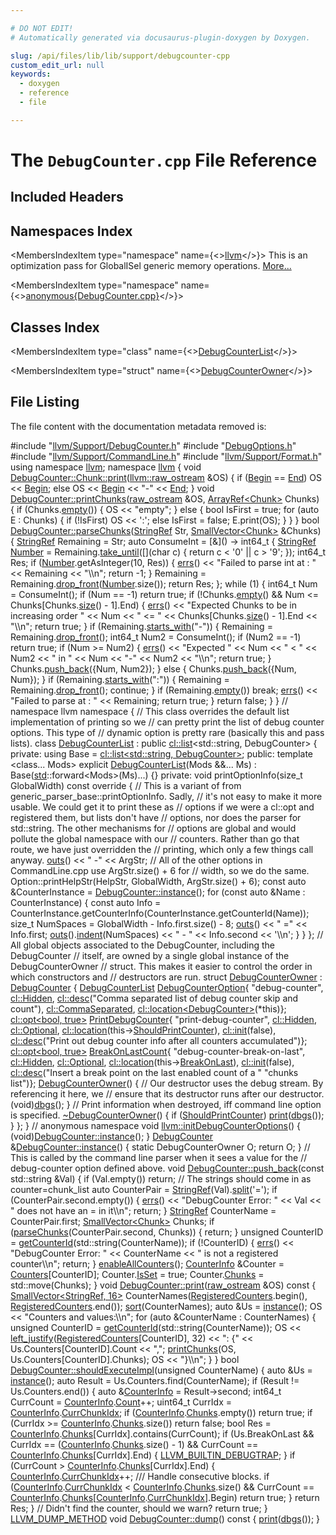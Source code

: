 ```yaml
---

# DO NOT EDIT!
# Automatically generated via docusaurus-plugin-doxygen by Doxygen.

slug: /api/files/lib/lib/support/debugcounter-cpp
custom_edit_url: null
keywords:
  - doxygen
  - reference
  - file

---
```





# The `DebugCounter.cpp` File Reference

<DoxygenPage pluginConfig={pluginConfig}>



## Included Headers

<IncludesList>
<IncludesListItem
  filePath="llvm/Support/DebugCounter.h"
  permalink="/docs/api/files/include/include/llvm/include/llvm/support/debugcounter-h"
  isLocal="true" />
<IncludesListItem
  filePath="DebugOptions.h"
  permalink="/docs/api/files/lib/lib/support/debugoptions-h"
  isLocal="true" />
<IncludesListItem
  filePath="llvm/Support/CommandLine.h"
  permalink="/docs/api/files/include/include/llvm/include/llvm/support/commandline-h"
  isLocal="true" />
<IncludesListItem
  filePath="llvm/Support/Format.h"
  permalink="/docs/api/files/include/include/llvm/include/llvm/support/format-h"
  isLocal="true" />
</IncludesList>

## Namespaces Index

<MembersIndex>

<MembersIndexItem
  type="namespace"
  name={<><a href="/docs/api/namespaces/llvm">llvm</a></>}>
This is an optimization pass for GlobalISel generic memory operations. <a href="/docs/api/namespaces/llvm/#details">More...</a>
</MembersIndexItem>

<MembersIndexItem
  type="namespace"
  name={<><a href="/docs/api/namespaces/anonymous-debugcounter-cpp-">anonymous&#123;DebugCounter.cpp&#125;</a></>}>
</MembersIndexItem>

</MembersIndex>

## Classes Index

<MembersIndex>

<MembersIndexItem
  type="class"
  name={<><a href="/docs/api/classes/anonymous-namespace-debugcounter-cpp-/debugcounterlist">DebugCounterList</a></>}>
</MembersIndexItem>

<MembersIndexItem
  type="struct"
  name={<><a href="/docs/api/structs/anonymous-namespace-debugcounter-cpp-/debugcounterowner">DebugCounterOwner</a></>}>
</MembersIndexItem>

</MembersIndex>


## File Listing

The file content with the documentation metadata removed is:

<ProgramListing>

<Link id="l00001" /><CodeLine lineNumber="1"><Highlight kind="preprocessor">#include &quot;<a href="/docs/api/files/include/include/llvm/include/llvm/support/debugcounter-h">llvm/Support/DebugCounter.h</a>&quot;</Highlight><Highlight kind="normal"></Highlight></CodeLine>
<Link id="l00002" /><CodeLine lineNumber="2"><Highlight kind="normal"></Highlight></CodeLine>
<Link id="l00003" /><CodeLine lineNumber="3"><Highlight kind="normal"></Highlight><Highlight kind="preprocessor">#include &quot;<a href="/docs/api/files/lib/lib/support/debugoptions-h">DebugOptions.h</a>&quot;</Highlight><Highlight kind="normal"></Highlight></CodeLine>
<Link id="l00004" /><CodeLine lineNumber="4"><Highlight kind="normal"></Highlight></CodeLine>
<Link id="l00005" /><CodeLine lineNumber="5"><Highlight kind="normal"></Highlight><Highlight kind="preprocessor">#include &quot;<a href="/docs/api/files/include/include/llvm/include/llvm/support/commandline-h">llvm/Support/CommandLine.h</a>&quot;</Highlight><Highlight kind="normal"></Highlight></CodeLine>
<Link id="l00006" /><CodeLine lineNumber="6"><Highlight kind="normal"></Highlight><Highlight kind="preprocessor">#include &quot;<a href="/docs/api/files/include/include/llvm/include/llvm/support/format-h">llvm/Support/Format.h</a>&quot;</Highlight><Highlight kind="normal"></Highlight></CodeLine>
<Link id="l00007" /><CodeLine lineNumber="7"><Highlight kind="normal"></Highlight></CodeLine>
<Link id="l00008" /><CodeLine lineNumber="8"><Highlight kind="normal"></Highlight><Highlight kind="keyword">using namespace </Highlight><Highlight kind="normal"><a href="/docs/api/namespaces/llvm">llvm</a>;</Highlight></CodeLine>
<Link id="l00009" /><CodeLine lineNumber="9"><Highlight kind="normal"></Highlight></CodeLine>
<Link id="l00010" /><CodeLine lineNumber="10"><Highlight kind="normal"></Highlight><Highlight kind="keyword">namespace </Highlight><Highlight kind="normal"><a href="/docs/api/namespaces/llvm">llvm</a> &#123;</Highlight></CodeLine>
<Link id="l00011" /><CodeLine lineNumber="11"><Highlight kind="normal"></Highlight></CodeLine>
<Link id="l00012" /><CodeLine lineNumber="12" lineLink="/docs/api/structs/llvm/debugcounter/chunk/#ac051ed6e9641e61b04b53082c737ecc6"><Highlight kind="normal"></Highlight><Highlight kind="keywordtype">void</Highlight><Highlight kind="normal"> <a href="/docs/api/structs/llvm/debugcounter/chunk/#ac051ed6e9641e61b04b53082c737ecc6">DebugCounter::Chunk::print</a>(<a href="/docs/api/classes/llvm/raw-ostream">llvm::raw&#95;ostream</a> &amp;OS) &#123;</Highlight></CodeLine>
<Link id="l00013" /><CodeLine lineNumber="13"><Highlight kind="normal">  </Highlight><Highlight kind="keywordflow">if</Highlight><Highlight kind="normal"> (<a href="/docs/api/structs/llvm/debugcounter/chunk/#abd103c556612587c9c719b122f26bfbd">Begin</a> == <a href="/docs/api/structs/llvm/debugcounter/chunk/#a2c292ade067f1e77f973337e8cc46806">End</a>)</Highlight></CodeLine>
<Link id="l00014" /><CodeLine lineNumber="14"><Highlight kind="normal">    OS &lt;&lt; <a href="/docs/api/structs/llvm/debugcounter/chunk/#abd103c556612587c9c719b122f26bfbd">Begin</a>;</Highlight></CodeLine>
<Link id="l00015" /><CodeLine lineNumber="15"><Highlight kind="normal">  </Highlight><Highlight kind="keywordflow">else</Highlight><Highlight kind="normal"></Highlight></CodeLine>
<Link id="l00016" /><CodeLine lineNumber="16"><Highlight kind="normal">    OS &lt;&lt; <a href="/docs/api/structs/llvm/debugcounter/chunk/#abd103c556612587c9c719b122f26bfbd">Begin</a> &lt;&lt; </Highlight><Highlight kind="stringliteral">&quot;-&quot;</Highlight><Highlight kind="normal"> &lt;&lt; <a href="/docs/api/structs/llvm/debugcounter/chunk/#a2c292ade067f1e77f973337e8cc46806">End</a>;</Highlight></CodeLine>
<Link id="l00017" /><CodeLine lineNumber="17"><Highlight kind="normal">&#125;</Highlight></CodeLine>
<Link id="l00018" /><CodeLine lineNumber="18"><Highlight kind="normal"></Highlight></CodeLine>
<Link id="l00019" /><CodeLine lineNumber="19" lineLink="/docs/api/classes/llvm/debugcounter/#a21a6098da614f4229dee3de0432aa83a"><Highlight kind="normal"></Highlight><Highlight kind="keywordtype">void</Highlight><Highlight kind="normal"> <a href="/docs/api/classes/llvm/debugcounter/#a21a6098da614f4229dee3de0432aa83a">DebugCounter::printChunks</a>(<a href="/docs/api/classes/llvm/raw-ostream">raw&#95;ostream</a> &amp;OS, <a href="/docs/api/classes/llvm/arrayref">ArrayRef&lt;Chunk&gt;</a> Chunks) &#123;</Highlight></CodeLine>
<Link id="l00020" /><CodeLine lineNumber="20"><Highlight kind="normal">  </Highlight><Highlight kind="keywordflow">if</Highlight><Highlight kind="normal"> (Chunks.<a href="/docs/api/classes/llvm/arrayref/#ac835b8735b1b2faec0efdca236e37d94">empty</a>()) &#123;</Highlight></CodeLine>
<Link id="l00021" /><CodeLine lineNumber="21"><Highlight kind="normal">    OS &lt;&lt; </Highlight><Highlight kind="stringliteral">&quot;empty&quot;</Highlight><Highlight kind="normal">;</Highlight></CodeLine>
<Link id="l00022" /><CodeLine lineNumber="22"><Highlight kind="normal">  &#125; </Highlight><Highlight kind="keywordflow">else</Highlight><Highlight kind="normal"> &#123;</Highlight></CodeLine>
<Link id="l00023" /><CodeLine lineNumber="23"><Highlight kind="normal">    </Highlight><Highlight kind="keywordtype">bool</Highlight><Highlight kind="normal"> IsFirst = </Highlight><Highlight kind="keyword">true</Highlight><Highlight kind="normal">;</Highlight></CodeLine>
<Link id="l00024" /><CodeLine lineNumber="24"><Highlight kind="normal">    </Highlight><Highlight kind="keywordflow">for</Highlight><Highlight kind="normal"> (</Highlight><Highlight kind="keyword">auto</Highlight><Highlight kind="normal"> E : Chunks) &#123;</Highlight></CodeLine>
<Link id="l00025" /><CodeLine lineNumber="25"><Highlight kind="normal">      </Highlight><Highlight kind="keywordflow">if</Highlight><Highlight kind="normal"> (!IsFirst)</Highlight></CodeLine>
<Link id="l00026" /><CodeLine lineNumber="26"><Highlight kind="normal">        OS &lt;&lt; </Highlight><Highlight kind="charliteral">&#39;:&#39;</Highlight><Highlight kind="normal">;</Highlight></CodeLine>
<Link id="l00027" /><CodeLine lineNumber="27"><Highlight kind="normal">      </Highlight><Highlight kind="keywordflow">else</Highlight><Highlight kind="normal"></Highlight></CodeLine>
<Link id="l00028" /><CodeLine lineNumber="28"><Highlight kind="normal">        IsFirst = </Highlight><Highlight kind="keyword">false</Highlight><Highlight kind="normal">;</Highlight></CodeLine>
<Link id="l00029" /><CodeLine lineNumber="29"><Highlight kind="normal">      E.print(OS);</Highlight></CodeLine>
<Link id="l00030" /><CodeLine lineNumber="30"><Highlight kind="normal">    &#125;</Highlight></CodeLine>
<Link id="l00031" /><CodeLine lineNumber="31"><Highlight kind="normal">  &#125;</Highlight></CodeLine>
<Link id="l00032" /><CodeLine lineNumber="32"><Highlight kind="normal">&#125;</Highlight></CodeLine>
<Link id="l00033" /><CodeLine lineNumber="33"><Highlight kind="normal"></Highlight></CodeLine>
<Link id="l00034" /><CodeLine lineNumber="34" lineLink="/docs/api/classes/llvm/debugcounter/#aa7b40dda7a09e0c055d6138b404d0789"><Highlight kind="normal"></Highlight><Highlight kind="keywordtype">bool</Highlight><Highlight kind="normal"> <a href="/docs/api/classes/llvm/debugcounter/#aa7b40dda7a09e0c055d6138b404d0789">DebugCounter::parseChunks</a>(<a href="/docs/api/classes/llvm/stringref">StringRef</a> Str, <a href="/docs/api/classes/llvm/smallvector">SmallVector&lt;Chunk&gt;</a> &amp;Chunks) &#123;</Highlight></CodeLine>
<Link id="l00035" /><CodeLine lineNumber="35"><Highlight kind="normal">  <a href="/docs/api/classes/llvm/stringref">StringRef</a> Remaining = Str;</Highlight></CodeLine>
<Link id="l00036" /><CodeLine lineNumber="36"><Highlight kind="normal"></Highlight></CodeLine>
<Link id="l00037" /><CodeLine lineNumber="37"><Highlight kind="normal">  </Highlight><Highlight kind="keyword">auto</Highlight><Highlight kind="normal"> ConsumeInt = &#91;&amp;&#93;() -&gt; int64&#95;t &#123;</Highlight></CodeLine>
<Link id="l00038" /><CodeLine lineNumber="38"><Highlight kind="normal">    <a href="/docs/api/classes/llvm/stringref">StringRef</a> <a href="/docs/api/namespaces/llvm/#af83da56920f4f1059b02e07966f9fccfab2ee912b91d69b435159c7c3f6df7f5f">Number</a> =</Highlight></CodeLine>
<Link id="l00039" /><CodeLine lineNumber="39"><Highlight kind="normal">        Remaining.<a href="/docs/api/classes/llvm/stringref/#aa93bf2cc29b3a2ad5056bea30a373d52">take&#95;until</a>(&#91;&#93;(</Highlight><Highlight kind="keywordtype">char</Highlight><Highlight kind="normal"> c) &#123; </Highlight><Highlight kind="keywordflow">return</Highlight><Highlight kind="normal"> c &lt; </Highlight><Highlight kind="charliteral">&#39;0&#39;</Highlight><Highlight kind="normal"> || c &gt; </Highlight><Highlight kind="charliteral">&#39;9&#39;</Highlight><Highlight kind="normal">; &#125;);</Highlight></CodeLine>
<Link id="l00040" /><CodeLine lineNumber="40"><Highlight kind="normal">    int64&#95;t Res;</Highlight></CodeLine>
<Link id="l00041" /><CodeLine lineNumber="41"><Highlight kind="normal">    </Highlight><Highlight kind="keywordflow">if</Highlight><Highlight kind="normal"> (<a href="/docs/api/namespaces/llvm/#af83da56920f4f1059b02e07966f9fccfab2ee912b91d69b435159c7c3f6df7f5f">Number</a>.getAsInteger(10, Res)) &#123;</Highlight></CodeLine>
<Link id="l00042" /><CodeLine lineNumber="42"><Highlight kind="normal">      <a href="/docs/api/namespaces/llvm/#a9a7b5c68c90f85baaedaa854cc5002cc">errs</a>() &lt;&lt; </Highlight><Highlight kind="stringliteral">&quot;Failed to parse int at : &quot;</Highlight><Highlight kind="normal"> &lt;&lt; Remaining &lt;&lt; </Highlight><Highlight kind="stringliteral">&quot;\\n&quot;</Highlight><Highlight kind="normal">;</Highlight></CodeLine>
<Link id="l00043" /><CodeLine lineNumber="43"><Highlight kind="normal">      </Highlight><Highlight kind="keywordflow">return</Highlight><Highlight kind="normal"> -1;</Highlight></CodeLine>
<Link id="l00044" /><CodeLine lineNumber="44"><Highlight kind="normal">    &#125;</Highlight></CodeLine>
<Link id="l00045" /><CodeLine lineNumber="45"><Highlight kind="normal">    Remaining = Remaining.<a href="/docs/api/classes/llvm/stringref/#a3fb2867a1e9fa36e135d9ee4dffb0167">drop&#95;front</a>(<a href="/docs/api/namespaces/llvm/#af83da56920f4f1059b02e07966f9fccfab2ee912b91d69b435159c7c3f6df7f5f">Number</a>.size());</Highlight></CodeLine>
<Link id="l00046" /><CodeLine lineNumber="46"><Highlight kind="normal">    </Highlight><Highlight kind="keywordflow">return</Highlight><Highlight kind="normal"> Res;</Highlight></CodeLine>
<Link id="l00047" /><CodeLine lineNumber="47"><Highlight kind="normal">  &#125;;</Highlight></CodeLine>
<Link id="l00048" /><CodeLine lineNumber="48"><Highlight kind="normal"></Highlight></CodeLine>
<Link id="l00049" /><CodeLine lineNumber="49"><Highlight kind="normal">  </Highlight><Highlight kind="keywordflow">while</Highlight><Highlight kind="normal"> (1) &#123;</Highlight></CodeLine>
<Link id="l00050" /><CodeLine lineNumber="50"><Highlight kind="normal">    int64&#95;t Num = ConsumeInt();</Highlight></CodeLine>
<Link id="l00051" /><CodeLine lineNumber="51"><Highlight kind="normal">    </Highlight><Highlight kind="keywordflow">if</Highlight><Highlight kind="normal"> (Num == -1)</Highlight></CodeLine>
<Link id="l00052" /><CodeLine lineNumber="52"><Highlight kind="normal">      </Highlight><Highlight kind="keywordflow">return</Highlight><Highlight kind="normal"> </Highlight><Highlight kind="keyword">true</Highlight><Highlight kind="normal">;</Highlight></CodeLine>
<Link id="l00053" /><CodeLine lineNumber="53"><Highlight kind="normal">    </Highlight><Highlight kind="keywordflow">if</Highlight><Highlight kind="normal"> (!Chunks.<a href="/docs/api/classes/llvm/smallvectortemplatecommon/#ad9a3c7bc26b130377bbafc170b5f88a2">empty</a>() &amp;&amp; Num &lt;= Chunks&#91;Chunks.<a href="/docs/api/classes/llvm/smallvectortemplatecommon/#a1c479a8c434377c2b8cb056bdfdfc201">size</a>() - 1&#93;.End) &#123;</Highlight></CodeLine>
<Link id="l00054" /><CodeLine lineNumber="54"><Highlight kind="normal">      <a href="/docs/api/namespaces/llvm/#a9a7b5c68c90f85baaedaa854cc5002cc">errs</a>() &lt;&lt; </Highlight><Highlight kind="stringliteral">&quot;Expected Chunks to be in increasing order &quot;</Highlight><Highlight kind="normal"> &lt;&lt; Num</Highlight></CodeLine>
<Link id="l00055" /><CodeLine lineNumber="55"><Highlight kind="normal">             &lt;&lt; </Highlight><Highlight kind="stringliteral">&quot; &lt;= &quot;</Highlight><Highlight kind="normal"> &lt;&lt; Chunks&#91;Chunks.<a href="/docs/api/classes/llvm/smallvectortemplatecommon/#a1c479a8c434377c2b8cb056bdfdfc201">size</a>() - 1&#93;.End &lt;&lt; </Highlight><Highlight kind="stringliteral">&quot;\\n&quot;</Highlight><Highlight kind="normal">;</Highlight></CodeLine>
<Link id="l00056" /><CodeLine lineNumber="56"><Highlight kind="normal">      </Highlight><Highlight kind="keywordflow">return</Highlight><Highlight kind="normal"> </Highlight><Highlight kind="keyword">true</Highlight><Highlight kind="normal">;</Highlight></CodeLine>
<Link id="l00057" /><CodeLine lineNumber="57"><Highlight kind="normal">    &#125;</Highlight></CodeLine>
<Link id="l00058" /><CodeLine lineNumber="58"><Highlight kind="normal">    </Highlight><Highlight kind="keywordflow">if</Highlight><Highlight kind="normal"> (Remaining.<a href="/docs/api/classes/llvm/stringref/#a2cd8968ff703aaeb395dcd63f6805ff1">starts&#95;with</a>(</Highlight><Highlight kind="stringliteral">&quot;-&quot;</Highlight><Highlight kind="normal">)) &#123;</Highlight></CodeLine>
<Link id="l00059" /><CodeLine lineNumber="59"><Highlight kind="normal">      Remaining = Remaining.<a href="/docs/api/classes/llvm/stringref/#a3fb2867a1e9fa36e135d9ee4dffb0167">drop&#95;front</a>();</Highlight></CodeLine>
<Link id="l00060" /><CodeLine lineNumber="60"><Highlight kind="normal">      int64&#95;t Num2 = ConsumeInt();</Highlight></CodeLine>
<Link id="l00061" /><CodeLine lineNumber="61"><Highlight kind="normal">      </Highlight><Highlight kind="keywordflow">if</Highlight><Highlight kind="normal"> (Num2 == -1)</Highlight></CodeLine>
<Link id="l00062" /><CodeLine lineNumber="62"><Highlight kind="normal">        </Highlight><Highlight kind="keywordflow">return</Highlight><Highlight kind="normal"> </Highlight><Highlight kind="keyword">true</Highlight><Highlight kind="normal">;</Highlight></CodeLine>
<Link id="l00063" /><CodeLine lineNumber="63"><Highlight kind="normal">      </Highlight><Highlight kind="keywordflow">if</Highlight><Highlight kind="normal"> (Num &gt;= Num2) &#123;</Highlight></CodeLine>
<Link id="l00064" /><CodeLine lineNumber="64"><Highlight kind="normal">        <a href="/docs/api/namespaces/llvm/#a9a7b5c68c90f85baaedaa854cc5002cc">errs</a>() &lt;&lt; </Highlight><Highlight kind="stringliteral">&quot;Expected &quot;</Highlight><Highlight kind="normal"> &lt;&lt; Num &lt;&lt; </Highlight><Highlight kind="stringliteral">&quot; &lt; &quot;</Highlight><Highlight kind="normal"> &lt;&lt; Num2 &lt;&lt; </Highlight><Highlight kind="stringliteral">&quot; in &quot;</Highlight><Highlight kind="normal"> &lt;&lt; Num &lt;&lt; </Highlight><Highlight kind="stringliteral">&quot;-&quot;</Highlight><Highlight kind="normal"></Highlight></CodeLine>
<Link id="l00065" /><CodeLine lineNumber="65"><Highlight kind="normal">               &lt;&lt; Num2 &lt;&lt; </Highlight><Highlight kind="stringliteral">&quot;\\n&quot;</Highlight><Highlight kind="normal">;</Highlight></CodeLine>
<Link id="l00066" /><CodeLine lineNumber="66"><Highlight kind="normal">        </Highlight><Highlight kind="keywordflow">return</Highlight><Highlight kind="normal"> </Highlight><Highlight kind="keyword">true</Highlight><Highlight kind="normal">;</Highlight></CodeLine>
<Link id="l00067" /><CodeLine lineNumber="67"><Highlight kind="normal">      &#125;</Highlight></CodeLine>
<Link id="l00068" /><CodeLine lineNumber="68"><Highlight kind="normal"></Highlight></CodeLine>
<Link id="l00069" /><CodeLine lineNumber="69"><Highlight kind="normal">      Chunks.<a href="/docs/api/classes/llvm/smallvectortemplatebase/#af42bfbc067df27c19ee2fc859df58799">push&#95;back</a>(&#123;Num, Num2&#125;);</Highlight></CodeLine>
<Link id="l00070" /><CodeLine lineNumber="70"><Highlight kind="normal">    &#125; </Highlight><Highlight kind="keywordflow">else</Highlight><Highlight kind="normal"> &#123;</Highlight></CodeLine>
<Link id="l00071" /><CodeLine lineNumber="71"><Highlight kind="normal">      Chunks.<a href="/docs/api/classes/llvm/smallvectortemplatebase/#af42bfbc067df27c19ee2fc859df58799">push&#95;back</a>(&#123;Num, Num&#125;);</Highlight></CodeLine>
<Link id="l00072" /><CodeLine lineNumber="72"><Highlight kind="normal">    &#125;</Highlight></CodeLine>
<Link id="l00073" /><CodeLine lineNumber="73"><Highlight kind="normal">    </Highlight><Highlight kind="keywordflow">if</Highlight><Highlight kind="normal"> (Remaining.<a href="/docs/api/classes/llvm/stringref/#a2cd8968ff703aaeb395dcd63f6805ff1">starts&#95;with</a>(</Highlight><Highlight kind="stringliteral">&quot;:&quot;</Highlight><Highlight kind="normal">)) &#123;</Highlight></CodeLine>
<Link id="l00074" /><CodeLine lineNumber="74"><Highlight kind="normal">      Remaining = Remaining.<a href="/docs/api/classes/llvm/stringref/#a3fb2867a1e9fa36e135d9ee4dffb0167">drop&#95;front</a>();</Highlight></CodeLine>
<Link id="l00075" /><CodeLine lineNumber="75"><Highlight kind="normal">      </Highlight><Highlight kind="keywordflow">continue</Highlight><Highlight kind="normal">;</Highlight></CodeLine>
<Link id="l00076" /><CodeLine lineNumber="76"><Highlight kind="normal">    &#125;</Highlight></CodeLine>
<Link id="l00077" /><CodeLine lineNumber="77"><Highlight kind="normal">    </Highlight><Highlight kind="keywordflow">if</Highlight><Highlight kind="normal"> (Remaining.<a href="/docs/api/classes/llvm/stringref/#a2dc80c585ad5882da8cae7b5968f7e74">empty</a>())</Highlight></CodeLine>
<Link id="l00078" /><CodeLine lineNumber="78"><Highlight kind="normal">      </Highlight><Highlight kind="keywordflow">break</Highlight><Highlight kind="normal">;</Highlight></CodeLine>
<Link id="l00079" /><CodeLine lineNumber="79"><Highlight kind="normal">    <a href="/docs/api/namespaces/llvm/#a9a7b5c68c90f85baaedaa854cc5002cc">errs</a>() &lt;&lt; </Highlight><Highlight kind="stringliteral">&quot;Failed to parse at : &quot;</Highlight><Highlight kind="normal"> &lt;&lt; Remaining;</Highlight></CodeLine>
<Link id="l00080" /><CodeLine lineNumber="80"><Highlight kind="normal">    </Highlight><Highlight kind="keywordflow">return</Highlight><Highlight kind="normal"> </Highlight><Highlight kind="keyword">true</Highlight><Highlight kind="normal">;</Highlight></CodeLine>
<Link id="l00081" /><CodeLine lineNumber="81"><Highlight kind="normal">  &#125;</Highlight></CodeLine>
<Link id="l00082" /><CodeLine lineNumber="82"><Highlight kind="normal">  </Highlight><Highlight kind="keywordflow">return</Highlight><Highlight kind="normal"> </Highlight><Highlight kind="keyword">false</Highlight><Highlight kind="normal">;</Highlight></CodeLine>
<Link id="l00083" /><CodeLine lineNumber="83"><Highlight kind="normal">&#125;</Highlight></CodeLine>
<Link id="l00084" /><CodeLine lineNumber="84"><Highlight kind="normal"></Highlight></CodeLine>
<Link id="l00085" /><CodeLine lineNumber="85"><Highlight kind="normal">&#125; </Highlight><Highlight kind="comment">// namespace llvm</Highlight><Highlight kind="normal"></Highlight></CodeLine>
<Link id="l00086" /><CodeLine lineNumber="86"><Highlight kind="normal"></Highlight></CodeLine>
<Link id="l00087" /><CodeLine lineNumber="87" lineLink="/docs/api/namespaces/anonymous-debugcounter-cpp-"><Highlight kind="normal"></Highlight><Highlight kind="keyword">namespace </Highlight><Highlight kind="normal">&#123;</Highlight></CodeLine>
<Link id="l00088" /><CodeLine lineNumber="88"><Highlight kind="normal"></Highlight><Highlight kind="comment">// This class overrides the default list implementation of printing so we</Highlight><Highlight kind="normal"></Highlight></CodeLine>
<Link id="l00089" /><CodeLine lineNumber="89"><Highlight kind="normal"></Highlight><Highlight kind="comment">// can pretty print the list of debug counter options.  This type of</Highlight><Highlight kind="normal"></Highlight></CodeLine>
<Link id="l00090" /><CodeLine lineNumber="90"><Highlight kind="normal"></Highlight><Highlight kind="comment">// dynamic option is pretty rare (basically this and pass lists).</Highlight><Highlight kind="normal"></Highlight></CodeLine>
<Link id="l00091" /><CodeLine lineNumber="91" lineLink="/docs/api/classes/anonymous-namespace-debugcounter-cpp-/debugcounterlist"><Highlight kind="normal"></Highlight><Highlight kind="keyword">class </Highlight><Highlight kind="normal"><a href="/docs/api/classes/anonymous-namespace-debugcounter-cpp-/debugcounterlist/#abbf68eb39ab4c5e005f23df28f30f86c">DebugCounterList</a> : </Highlight><Highlight kind="keyword">public</Highlight><Highlight kind="normal"> <a href="/docs/api/classes/llvm/cl/list">cl::list</a>&lt;std::string, DebugCounter&gt; &#123;</Highlight></CodeLine>
<Link id="l00092" /><CodeLine lineNumber="92"><Highlight kind="normal"></Highlight><Highlight kind="keyword">private</Highlight><Highlight kind="normal">:</Highlight></CodeLine>
<Link id="l00093" /><CodeLine lineNumber="93"><Highlight kind="normal">  </Highlight><Highlight kind="keyword">using </Highlight><Highlight kind="normal">Base = <a href="/docs/api/classes/llvm/cl/list">cl::list&lt;std::string, DebugCounter&gt;</a>;</Highlight></CodeLine>
<Link id="l00094" /><CodeLine lineNumber="94"><Highlight kind="normal"></Highlight></CodeLine>
<Link id="l00095" /><CodeLine lineNumber="95"><Highlight kind="normal"></Highlight><Highlight kind="keyword">public</Highlight><Highlight kind="normal">:</Highlight></CodeLine>
<Link id="l00096" /><CodeLine lineNumber="96"><Highlight kind="normal">  </Highlight><Highlight kind="keyword">template</Highlight><Highlight kind="normal"> &lt;</Highlight><Highlight kind="keyword">class</Highlight><Highlight kind="normal">... Mods&gt;</Highlight></CodeLine>
<Link id="l00097" /><CodeLine lineNumber="97" lineLink="/docs/api/classes/anonymous-namespace-debugcounter-cpp-/debugcounterlist/#abbf68eb39ab4c5e005f23df28f30f86c"><Highlight kind="normal">  </Highlight><Highlight kind="keyword">explicit</Highlight><Highlight kind="normal"> <a href="/docs/api/classes/anonymous-namespace-debugcounter-cpp-/debugcounterlist/#abbf68eb39ab4c5e005f23df28f30f86c">DebugCounterList</a>(Mods &amp;&amp;... Ms) : Base(<a href="/docs/api/namespaces/std">std</a>::forward&lt;Mods&gt;(Ms)...) &#123;&#125;</Highlight></CodeLine>
<Link id="l00098" /><CodeLine lineNumber="98"><Highlight kind="normal"></Highlight></CodeLine>
<Link id="l00099" /><CodeLine lineNumber="99"><Highlight kind="normal"></Highlight><Highlight kind="keyword">private</Highlight><Highlight kind="normal">:</Highlight></CodeLine>
<Link id="l00100" /><CodeLine lineNumber="100"><Highlight kind="normal">  </Highlight><Highlight kind="keywordtype">void</Highlight><Highlight kind="normal"> printOptionInfo(</Highlight><Highlight kind="keywordtype">size&#95;t</Highlight><Highlight kind="normal"> GlobalWidth)</Highlight><Highlight kind="keyword"> const override </Highlight><Highlight kind="normal">&#123;</Highlight></CodeLine>
<Link id="l00101" /><CodeLine lineNumber="101"><Highlight kind="normal">    </Highlight><Highlight kind="comment">// This is a variant of from generic&#95;parser&#95;base::printOptionInfo.  Sadly,</Highlight><Highlight kind="normal"></Highlight></CodeLine>
<Link id="l00102" /><CodeLine lineNumber="102"><Highlight kind="normal">    </Highlight><Highlight kind="comment">// it&#39;s not easy to make it more usable.  We could get it to print these as</Highlight><Highlight kind="normal"></Highlight></CodeLine>
<Link id="l00103" /><CodeLine lineNumber="103"><Highlight kind="normal">    </Highlight><Highlight kind="comment">// options if we were a cl::opt and registered them, but lists don&#39;t have</Highlight><Highlight kind="normal"></Highlight></CodeLine>
<Link id="l00104" /><CodeLine lineNumber="104"><Highlight kind="normal">    </Highlight><Highlight kind="comment">// options, nor does the parser for std::string.  The other mechanisms for</Highlight><Highlight kind="normal"></Highlight></CodeLine>
<Link id="l00105" /><CodeLine lineNumber="105"><Highlight kind="normal">    </Highlight><Highlight kind="comment">// options are global and would pollute the global namespace with our</Highlight><Highlight kind="normal"></Highlight></CodeLine>
<Link id="l00106" /><CodeLine lineNumber="106"><Highlight kind="normal">    </Highlight><Highlight kind="comment">// counters.  Rather than go that route, we have just overridden the</Highlight><Highlight kind="normal"></Highlight></CodeLine>
<Link id="l00107" /><CodeLine lineNumber="107"><Highlight kind="normal">    </Highlight><Highlight kind="comment">// printing, which only a few things call anyway.</Highlight><Highlight kind="normal"></Highlight></CodeLine>
<Link id="l00108" /><CodeLine lineNumber="108"><Highlight kind="normal">    <a href="/docs/api/namespaces/llvm/#a2d79a00fa7c56f57b87f2fe2a3f118c7">outs</a>() &lt;&lt; </Highlight><Highlight kind="stringliteral">&quot;  -&quot;</Highlight><Highlight kind="normal"> &lt;&lt; ArgStr;</Highlight></CodeLine>
<Link id="l00109" /><CodeLine lineNumber="109"><Highlight kind="normal">    </Highlight><Highlight kind="comment">// All of the other options in CommandLine.cpp use ArgStr.size() + 6 for</Highlight><Highlight kind="normal"></Highlight></CodeLine>
<Link id="l00110" /><CodeLine lineNumber="110"><Highlight kind="normal">    </Highlight><Highlight kind="comment">// width, so we do the same.</Highlight><Highlight kind="normal"></Highlight></CodeLine>
<Link id="l00111" /><CodeLine lineNumber="111"><Highlight kind="normal">    Option::printHelpStr(HelpStr, GlobalWidth, ArgStr.size() + 6);</Highlight></CodeLine>
<Link id="l00112" /><CodeLine lineNumber="112"><Highlight kind="normal">    </Highlight><Highlight kind="keyword">const</Highlight><Highlight kind="normal"> </Highlight><Highlight kind="keyword">auto</Highlight><Highlight kind="normal"> &amp;CounterInstance = <a href="/docs/api/classes/llvm/debugcounter/#ac4330a5f1dff21ba1f4be59381832358">DebugCounter::instance</a>();</Highlight></CodeLine>
<Link id="l00113" /><CodeLine lineNumber="113"><Highlight kind="normal">    </Highlight><Highlight kind="keywordflow">for</Highlight><Highlight kind="normal"> (</Highlight><Highlight kind="keyword">const</Highlight><Highlight kind="normal"> </Highlight><Highlight kind="keyword">auto</Highlight><Highlight kind="normal"> &amp;Name : CounterInstance) &#123;</Highlight></CodeLine>
<Link id="l00114" /><CodeLine lineNumber="114"><Highlight kind="normal">      </Highlight><Highlight kind="keyword">const</Highlight><Highlight kind="normal"> </Highlight><Highlight kind="keyword">auto</Highlight><Highlight kind="normal"> Info =</Highlight></CodeLine>
<Link id="l00115" /><CodeLine lineNumber="115"><Highlight kind="normal">          CounterInstance.getCounterInfo(CounterInstance.getCounterId(Name));</Highlight></CodeLine>
<Link id="l00116" /><CodeLine lineNumber="116"><Highlight kind="normal">      </Highlight><Highlight kind="keywordtype">size&#95;t</Highlight><Highlight kind="normal"> NumSpaces = GlobalWidth - Info.first.size() - 8;</Highlight></CodeLine>
<Link id="l00117" /><CodeLine lineNumber="117"><Highlight kind="normal">      <a href="/docs/api/namespaces/llvm/#a2d79a00fa7c56f57b87f2fe2a3f118c7">outs</a>() &lt;&lt; </Highlight><Highlight kind="stringliteral">&quot;    =&quot;</Highlight><Highlight kind="normal"> &lt;&lt; Info.first;</Highlight></CodeLine>
<Link id="l00118" /><CodeLine lineNumber="118"><Highlight kind="normal">      <a href="/docs/api/namespaces/llvm/#a2d79a00fa7c56f57b87f2fe2a3f118c7">outs</a>().<a href="/docs/api/classes/llvm/raw-ostream/#a8fdf5cdf041c8aded7e3308c1c3efacc">indent</a>(NumSpaces) &lt;&lt; </Highlight><Highlight kind="stringliteral">&quot; -   &quot;</Highlight><Highlight kind="normal"> &lt;&lt; Info.second &lt;&lt; </Highlight><Highlight kind="charliteral">&#39;\\n&#39;</Highlight><Highlight kind="normal">;</Highlight></CodeLine>
<Link id="l00119" /><CodeLine lineNumber="119"><Highlight kind="normal">    &#125;</Highlight></CodeLine>
<Link id="l00120" /><CodeLine lineNumber="120"><Highlight kind="normal">  &#125;</Highlight></CodeLine>
<Link id="l00121" /><CodeLine lineNumber="121"><Highlight kind="normal">&#125;;</Highlight></CodeLine>
<Link id="l00122" /><CodeLine lineNumber="122"><Highlight kind="normal"></Highlight></CodeLine>
<Link id="l00123" /><CodeLine lineNumber="123"><Highlight kind="normal"></Highlight><Highlight kind="comment">// All global objects associated to the DebugCounter, including the DebugCounter</Highlight><Highlight kind="normal"></Highlight></CodeLine>
<Link id="l00124" /><CodeLine lineNumber="124"><Highlight kind="normal"></Highlight><Highlight kind="comment">// itself, are owned by a single global instance of the DebugCounterOwner</Highlight><Highlight kind="normal"></Highlight></CodeLine>
<Link id="l00125" /><CodeLine lineNumber="125"><Highlight kind="normal"></Highlight><Highlight kind="comment">// struct. This makes it easier to control the order in which constructors and</Highlight><Highlight kind="normal"></Highlight></CodeLine>
<Link id="l00126" /><CodeLine lineNumber="126"><Highlight kind="normal"></Highlight><Highlight kind="comment">// destructors are run.</Highlight><Highlight kind="normal"></Highlight></CodeLine>
<Link id="l00127" /><CodeLine lineNumber="127" lineLink="/docs/api/structs/anonymous-namespace-debugcounter-cpp-/debugcounterowner"><Highlight kind="normal"></Highlight><Highlight kind="keyword">struct </Highlight><Highlight kind="normal"><a href="/docs/api/structs/anonymous-namespace-debugcounter-cpp-/debugcounterowner/#ae1053d86ab1938cb5c755990b0b7a52d">DebugCounterOwner</a> : <a href="/docs/api/classes/llvm/debugcounter">DebugCounter</a> &#123;</Highlight></CodeLine>
<Link id="l00128" /><CodeLine lineNumber="128" lineLink="/docs/api/structs/anonymous-namespace-debugcounter-cpp-/debugcounterowner/#a326744bf1bd98d92e464bb52a63b0070"><Highlight kind="normal">  <a href="/docs/api/classes/anonymous-namespace-debugcounter-cpp-/debugcounterlist">DebugCounterList</a> <a href="/docs/api/structs/anonymous-namespace-debugcounter-cpp-/debugcounterowner/#a326744bf1bd98d92e464bb52a63b0070">DebugCounterOption</a>&#123;</Highlight></CodeLine>
<Link id="l00129" /><CodeLine lineNumber="129"><Highlight kind="normal">      </Highlight><Highlight kind="stringliteral">&quot;debug-counter&quot;</Highlight><Highlight kind="normal">, <a href="/docs/api/namespaces/llvm/cl/#a68075925a54790e71ca790e1d4f21a40a263ac008d8d31f13ce460395fc4cf7e6">cl::Hidden</a>,</Highlight></CodeLine>
<Link id="l00130" /><CodeLine lineNumber="130"><Highlight kind="normal">      <a href="/docs/api/structs/llvm/cl/desc">cl::desc</a>(</Highlight><Highlight kind="stringliteral">&quot;Comma separated list of debug counter skip and count&quot;</Highlight><Highlight kind="normal">),</Highlight></CodeLine>
<Link id="l00131" /><CodeLine lineNumber="131"><Highlight kind="normal">      <a href="/docs/api/namespaces/llvm/cl/#ac96f30ba8b117dbd380b88ab8a03732baa2d228ea7bc126361de56c03e7edc3a8">cl::CommaSeparated</a>, <a href="/docs/api/namespaces/llvm/cl/#ad4de522646a65d987250e3aba9c55931">cl::location&lt;DebugCounter&gt;</a>(&#42;</Highlight><Highlight kind="keyword">this</Highlight><Highlight kind="normal">)&#125;;</Highlight></CodeLine>
<Link id="l00132" /><CodeLine lineNumber="132" lineLink="/docs/api/structs/anonymous-namespace-debugcounter-cpp-/debugcounterowner/#abeae0460657d71b5ca7623d9dba875a3"><Highlight kind="normal">  <a href="/docs/api/classes/llvm/cl/opt">cl::opt&lt;bool, true&gt;</a> <a href="/docs/api/structs/anonymous-namespace-debugcounter-cpp-/debugcounterowner/#abeae0460657d71b5ca7623d9dba875a3">PrintDebugCounter</a>&#123;</Highlight></CodeLine>
<Link id="l00133" /><CodeLine lineNumber="133"><Highlight kind="normal">      </Highlight><Highlight kind="stringliteral">&quot;print-debug-counter&quot;</Highlight><Highlight kind="normal">,</Highlight></CodeLine>
<Link id="l00134" /><CodeLine lineNumber="134"><Highlight kind="normal">      <a href="/docs/api/namespaces/llvm/cl/#a68075925a54790e71ca790e1d4f21a40a263ac008d8d31f13ce460395fc4cf7e6">cl::Hidden</a>,</Highlight></CodeLine>
<Link id="l00135" /><CodeLine lineNumber="135"><Highlight kind="normal">      <a href="/docs/api/namespaces/llvm/cl/#a492234b10e0c5918d72a3a15a6f0fa6eaee3d7c816c2a04f9f49c4aa194ef25b0">cl::Optional</a>,</Highlight></CodeLine>
<Link id="l00136" /><CodeLine lineNumber="136"><Highlight kind="normal">      <a href="/docs/api/namespaces/llvm/cl/#ad4de522646a65d987250e3aba9c55931">cl::location</a>(this-&gt;<a href="/docs/api/classes/llvm/debugcounter/#a9070d3561a7e94cb9ac92e9f6fa76783">ShouldPrintCounter</a>),</Highlight></CodeLine>
<Link id="l00137" /><CodeLine lineNumber="137"><Highlight kind="normal">      <a href="/docs/api/namespaces/llvm/cl/#ac12e6a8f3a1b511f0dee2ed6de0ae806">cl::init</a>(</Highlight><Highlight kind="keyword">false</Highlight><Highlight kind="normal">),</Highlight></CodeLine>
<Link id="l00138" /><CodeLine lineNumber="138"><Highlight kind="normal">      <a href="/docs/api/structs/llvm/cl/desc">cl::desc</a>(</Highlight><Highlight kind="stringliteral">&quot;Print out debug counter info after all counters accumulated&quot;</Highlight><Highlight kind="normal">)&#125;;</Highlight></CodeLine>
<Link id="l00139" /><CodeLine lineNumber="139" lineLink="/docs/api/structs/anonymous-namespace-debugcounter-cpp-/debugcounterowner/#a8ed29531ee01c73d780fd0decb433d6a"><Highlight kind="normal">  <a href="/docs/api/classes/llvm/cl/opt">cl::opt&lt;bool, true&gt;</a> <a href="/docs/api/structs/anonymous-namespace-debugcounter-cpp-/debugcounterowner/#a8ed29531ee01c73d780fd0decb433d6a">BreakOnLastCount</a>&#123;</Highlight></CodeLine>
<Link id="l00140" /><CodeLine lineNumber="140"><Highlight kind="normal">      </Highlight><Highlight kind="stringliteral">&quot;debug-counter-break-on-last&quot;</Highlight><Highlight kind="normal">,</Highlight></CodeLine>
<Link id="l00141" /><CodeLine lineNumber="141"><Highlight kind="normal">      <a href="/docs/api/namespaces/llvm/cl/#a68075925a54790e71ca790e1d4f21a40a263ac008d8d31f13ce460395fc4cf7e6">cl::Hidden</a>,</Highlight></CodeLine>
<Link id="l00142" /><CodeLine lineNumber="142"><Highlight kind="normal">      <a href="/docs/api/namespaces/llvm/cl/#a492234b10e0c5918d72a3a15a6f0fa6eaee3d7c816c2a04f9f49c4aa194ef25b0">cl::Optional</a>,</Highlight></CodeLine>
<Link id="l00143" /><CodeLine lineNumber="143"><Highlight kind="normal">      <a href="/docs/api/namespaces/llvm/cl/#ad4de522646a65d987250e3aba9c55931">cl::location</a>(this-&gt;<a href="/docs/api/classes/llvm/debugcounter/#a52574a8c1b845df5c78d5a837a180f10">BreakOnLast</a>),</Highlight></CodeLine>
<Link id="l00144" /><CodeLine lineNumber="144"><Highlight kind="normal">      <a href="/docs/api/namespaces/llvm/cl/#ac12e6a8f3a1b511f0dee2ed6de0ae806">cl::init</a>(</Highlight><Highlight kind="keyword">false</Highlight><Highlight kind="normal">),</Highlight></CodeLine>
<Link id="l00145" /><CodeLine lineNumber="145"><Highlight kind="normal">      <a href="/docs/api/structs/llvm/cl/desc">cl::desc</a>(</Highlight><Highlight kind="stringliteral">&quot;Insert a break point on the last enabled count of a &quot;</Highlight><Highlight kind="normal"></Highlight></CodeLine>
<Link id="l00146" /><CodeLine lineNumber="146"><Highlight kind="normal">               </Highlight><Highlight kind="stringliteral">&quot;chunks list&quot;</Highlight><Highlight kind="normal">)&#125;;</Highlight></CodeLine>
<Link id="l00147" /><CodeLine lineNumber="147"><Highlight kind="normal"></Highlight></CodeLine>
<Link id="l00148" /><CodeLine lineNumber="148" lineLink="/docs/api/structs/anonymous-namespace-debugcounter-cpp-/debugcounterowner/#ae1053d86ab1938cb5c755990b0b7a52d"><Highlight kind="normal">  <a href="/docs/api/structs/anonymous-namespace-debugcounter-cpp-/debugcounterowner/#ae1053d86ab1938cb5c755990b0b7a52d">DebugCounterOwner</a>() &#123;</Highlight></CodeLine>
<Link id="l00149" /><CodeLine lineNumber="149"><Highlight kind="normal">    </Highlight><Highlight kind="comment">// Our destructor uses the debug stream. By referencing it here, we</Highlight><Highlight kind="normal"></Highlight></CodeLine>
<Link id="l00150" /><CodeLine lineNumber="150"><Highlight kind="normal">    </Highlight><Highlight kind="comment">// ensure that its destructor runs after our destructor.</Highlight><Highlight kind="normal"></Highlight></CodeLine>
<Link id="l00151" /><CodeLine lineNumber="151"><Highlight kind="normal">    (void)<a href="/docs/api/namespaces/llvm/#a7c46c742c31be54870e2038048e6b391">dbgs</a>();</Highlight></CodeLine>
<Link id="l00152" /><CodeLine lineNumber="152"><Highlight kind="normal">  &#125;</Highlight></CodeLine>
<Link id="l00153" /><CodeLine lineNumber="153"><Highlight kind="normal"></Highlight></CodeLine>
<Link id="l00154" /><CodeLine lineNumber="154"><Highlight kind="normal">  </Highlight><Highlight kind="comment">// Print information when destroyed, iff command line option is specified.</Highlight><Highlight kind="normal"></Highlight></CodeLine>
<Link id="l00155" /><CodeLine lineNumber="155" lineLink="/docs/api/structs/anonymous-namespace-debugcounter-cpp-/debugcounterowner/#acd9a1f60cb5cc2cbcb22d4bb89e677d6"><Highlight kind="normal">  <a href="/docs/api/structs/anonymous-namespace-debugcounter-cpp-/debugcounterowner/#acd9a1f60cb5cc2cbcb22d4bb89e677d6">~DebugCounterOwner</a>() &#123;</Highlight></CodeLine>
<Link id="l00156" /><CodeLine lineNumber="156"><Highlight kind="normal">    </Highlight><Highlight kind="keywordflow">if</Highlight><Highlight kind="normal"> (<a href="/docs/api/classes/llvm/debugcounter/#a9070d3561a7e94cb9ac92e9f6fa76783">ShouldPrintCounter</a>)</Highlight></CodeLine>
<Link id="l00157" /><CodeLine lineNumber="157"><Highlight kind="normal">      <a href="/docs/api/files/lib/lib/object/archivewriter-cpp/#aa9f638c7ae7fdd206a6c60e26bef9751">print</a>(<a href="/docs/api/namespaces/llvm/#a7c46c742c31be54870e2038048e6b391">dbgs</a>());</Highlight></CodeLine>
<Link id="l00158" /><CodeLine lineNumber="158"><Highlight kind="normal">  &#125;</Highlight></CodeLine>
<Link id="l00159" /><CodeLine lineNumber="159"><Highlight kind="normal">&#125;;</Highlight></CodeLine>
<Link id="l00160" /><CodeLine lineNumber="160"><Highlight kind="normal"></Highlight></CodeLine>
<Link id="l00161" /><CodeLine lineNumber="161"><Highlight kind="normal">&#125; </Highlight><Highlight kind="comment">// anonymous namespace</Highlight><Highlight kind="normal"></Highlight></CodeLine>
<Link id="l00162" /><CodeLine lineNumber="162"><Highlight kind="normal"></Highlight></CodeLine>
<Link id="l00163" /><CodeLine lineNumber="163" lineLink="/docs/api/namespaces/llvm/#a4c8865e5ec32b9608c5ac5edba951767"><Highlight kind="normal"></Highlight><Highlight kind="keywordtype">void</Highlight><Highlight kind="normal"> <a href="/docs/api/namespaces/llvm/#a4c8865e5ec32b9608c5ac5edba951767">llvm::initDebugCounterOptions</a>() &#123; (void)<a href="/docs/api/classes/llvm/debugcounter/#ac4330a5f1dff21ba1f4be59381832358">DebugCounter::instance</a>(); &#125;</Highlight></CodeLine>
<Link id="l00164" /><CodeLine lineNumber="164"><Highlight kind="normal"></Highlight></CodeLine>
<Link id="l00165" /><CodeLine lineNumber="165" lineLink="/docs/api/classes/llvm/debugcounter/#ac4330a5f1dff21ba1f4be59381832358"><Highlight kind="normal"><a href="/docs/api/classes/llvm/debugcounter">DebugCounter</a> &amp;<a href="/docs/api/classes/llvm/debugcounter/#ac4330a5f1dff21ba1f4be59381832358">DebugCounter::instance</a>() &#123;</Highlight></CodeLine>
<Link id="l00166" /><CodeLine lineNumber="166"><Highlight kind="normal">  </Highlight><Highlight kind="keyword">static</Highlight><Highlight kind="normal"> DebugCounterOwner O;</Highlight></CodeLine>
<Link id="l00167" /><CodeLine lineNumber="167"><Highlight kind="normal">  </Highlight><Highlight kind="keywordflow">return</Highlight><Highlight kind="normal"> O;</Highlight></CodeLine>
<Link id="l00168" /><CodeLine lineNumber="168"><Highlight kind="normal">&#125;</Highlight></CodeLine>
<Link id="l00169" /><CodeLine lineNumber="169"><Highlight kind="normal"></Highlight></CodeLine>
<Link id="l00170" /><CodeLine lineNumber="170"><Highlight kind="normal"></Highlight><Highlight kind="comment">// This is called by the command line parser when it sees a value for the</Highlight><Highlight kind="normal"></Highlight></CodeLine>
<Link id="l00171" /><CodeLine lineNumber="171"><Highlight kind="normal"></Highlight><Highlight kind="comment">// debug-counter option defined above.</Highlight><Highlight kind="normal"></Highlight></CodeLine>
<Link id="l00172" /><CodeLine lineNumber="172" lineLink="/docs/api/classes/llvm/debugcounter/#a67552a8bdd1bd0df687842c7acf3efa3"><Highlight kind="normal"></Highlight><Highlight kind="keywordtype">void</Highlight><Highlight kind="normal"> <a href="/docs/api/classes/llvm/debugcounter/#a67552a8bdd1bd0df687842c7acf3efa3">DebugCounter::push&#95;back</a>(</Highlight><Highlight kind="keyword">const</Highlight><Highlight kind="normal"> std::string &amp;Val) &#123;</Highlight></CodeLine>
<Link id="l00173" /><CodeLine lineNumber="173"><Highlight kind="normal">  </Highlight><Highlight kind="keywordflow">if</Highlight><Highlight kind="normal"> (Val.empty())</Highlight></CodeLine>
<Link id="l00174" /><CodeLine lineNumber="174"><Highlight kind="normal">    </Highlight><Highlight kind="keywordflow">return</Highlight><Highlight kind="normal">;</Highlight></CodeLine>
<Link id="l00175" /><CodeLine lineNumber="175"><Highlight kind="normal"></Highlight></CodeLine>
<Link id="l00176" /><CodeLine lineNumber="176"><Highlight kind="normal">  </Highlight><Highlight kind="comment">// The strings should come in as counter=chunk&#95;list</Highlight><Highlight kind="normal"></Highlight></CodeLine>
<Link id="l00177" /><CodeLine lineNumber="177"><Highlight kind="normal">  </Highlight><Highlight kind="keyword">auto</Highlight><Highlight kind="normal"> CounterPair = <a href="/docs/api/classes/llvm/stringref">StringRef</a>(Val).<a href="/docs/api/classes/llvm/stringref/#a0320b2a5a6d440bf4479a02e78cf5ca7">split</a>(</Highlight><Highlight kind="charliteral">&#39;=&#39;</Highlight><Highlight kind="normal">);</Highlight></CodeLine>
<Link id="l00178" /><CodeLine lineNumber="178"><Highlight kind="normal">  </Highlight><Highlight kind="keywordflow">if</Highlight><Highlight kind="normal"> (CounterPair.second.empty()) &#123;</Highlight></CodeLine>
<Link id="l00179" /><CodeLine lineNumber="179"><Highlight kind="normal">    <a href="/docs/api/namespaces/llvm/#a9a7b5c68c90f85baaedaa854cc5002cc">errs</a>() &lt;&lt; </Highlight><Highlight kind="stringliteral">&quot;DebugCounter Error: &quot;</Highlight><Highlight kind="normal"> &lt;&lt; Val &lt;&lt; </Highlight><Highlight kind="stringliteral">&quot; does not have an = in it\\n&quot;</Highlight><Highlight kind="normal">;</Highlight></CodeLine>
<Link id="l00180" /><CodeLine lineNumber="180"><Highlight kind="normal">    </Highlight><Highlight kind="keywordflow">return</Highlight><Highlight kind="normal">;</Highlight></CodeLine>
<Link id="l00181" /><CodeLine lineNumber="181"><Highlight kind="normal">  &#125;</Highlight></CodeLine>
<Link id="l00182" /><CodeLine lineNumber="182"><Highlight kind="normal">  <a href="/docs/api/classes/llvm/stringref">StringRef</a> CounterName = CounterPair.first;</Highlight></CodeLine>
<Link id="l00183" /><CodeLine lineNumber="183"><Highlight kind="normal">  <a href="/docs/api/classes/llvm/smallvector">SmallVector&lt;Chunk&gt;</a> Chunks;</Highlight></CodeLine>
<Link id="l00184" /><CodeLine lineNumber="184"><Highlight kind="normal"></Highlight></CodeLine>
<Link id="l00185" /><CodeLine lineNumber="185"><Highlight kind="normal">  </Highlight><Highlight kind="keywordflow">if</Highlight><Highlight kind="normal"> (<a href="/docs/api/classes/llvm/debugcounter/#aa7b40dda7a09e0c055d6138b404d0789">parseChunks</a>(CounterPair.second, Chunks)) &#123;</Highlight></CodeLine>
<Link id="l00186" /><CodeLine lineNumber="186"><Highlight kind="normal">    </Highlight><Highlight kind="keywordflow">return</Highlight><Highlight kind="normal">;</Highlight></CodeLine>
<Link id="l00187" /><CodeLine lineNumber="187"><Highlight kind="normal">  &#125;</Highlight></CodeLine>
<Link id="l00188" /><CodeLine lineNumber="188"><Highlight kind="normal"></Highlight></CodeLine>
<Link id="l00189" /><CodeLine lineNumber="189"><Highlight kind="normal">  </Highlight><Highlight kind="keywordtype">unsigned</Highlight><Highlight kind="normal"> CounterID = <a href="/docs/api/classes/llvm/debugcounter/#a74366ade377a1789f0427fc53dff6142">getCounterId</a>(std::string(CounterName));</Highlight></CodeLine>
<Link id="l00190" /><CodeLine lineNumber="190"><Highlight kind="normal">  </Highlight><Highlight kind="keywordflow">if</Highlight><Highlight kind="normal"> (!CounterID) &#123;</Highlight></CodeLine>
<Link id="l00191" /><CodeLine lineNumber="191"><Highlight kind="normal">    <a href="/docs/api/namespaces/llvm/#a9a7b5c68c90f85baaedaa854cc5002cc">errs</a>() &lt;&lt; </Highlight><Highlight kind="stringliteral">&quot;DebugCounter Error: &quot;</Highlight><Highlight kind="normal"> &lt;&lt; CounterName</Highlight></CodeLine>
<Link id="l00192" /><CodeLine lineNumber="192"><Highlight kind="normal">           &lt;&lt; </Highlight><Highlight kind="stringliteral">&quot; is not a registered counter\\n&quot;</Highlight><Highlight kind="normal">;</Highlight></CodeLine>
<Link id="l00193" /><CodeLine lineNumber="193"><Highlight kind="normal">    </Highlight><Highlight kind="keywordflow">return</Highlight><Highlight kind="normal">;</Highlight></CodeLine>
<Link id="l00194" /><CodeLine lineNumber="194"><Highlight kind="normal">  &#125;</Highlight></CodeLine>
<Link id="l00195" /><CodeLine lineNumber="195"><Highlight kind="normal">  <a href="/docs/api/classes/llvm/debugcounter/#aa02d659d768b5a98297800f6f73d816c">enableAllCounters</a>();</Highlight></CodeLine>
<Link id="l00196" /><CodeLine lineNumber="196"><Highlight kind="normal"></Highlight></CodeLine>
<Link id="l00197" /><CodeLine lineNumber="197"><Highlight kind="normal">  <a href="/docs/api/structs/llvm/debugcounter/counterinfo">CounterInfo</a> &amp;Counter = <a href="/docs/api/classes/llvm/debugcounter/#a4712c75e0db127bb34154532b8fe8557">Counters</a>&#91;CounterID&#93;;</Highlight></CodeLine>
<Link id="l00198" /><CodeLine lineNumber="198"><Highlight kind="normal">  Counter.<a href="/docs/api/structs/llvm/debugcounter/counterinfo/#a774a4ba443fc381cf5cc400cb490b45e">IsSet</a> = </Highlight><Highlight kind="keyword">true</Highlight><Highlight kind="normal">;</Highlight></CodeLine>
<Link id="l00199" /><CodeLine lineNumber="199"><Highlight kind="normal">  Counter.<a href="/docs/api/structs/llvm/debugcounter/counterinfo/#aff89add25cfd93a5d70ce601bc95d813">Chunks</a> = std::move(Chunks);</Highlight></CodeLine>
<Link id="l00200" /><CodeLine lineNumber="200"><Highlight kind="normal">&#125;</Highlight></CodeLine>
<Link id="l00201" /><CodeLine lineNumber="201"><Highlight kind="normal"></Highlight></CodeLine>
<Link id="l00202" /><CodeLine lineNumber="202" lineLink="/docs/api/classes/llvm/debugcounter/#ad575354f42dae4499a5cf49177e8bdca"><Highlight kind="normal"></Highlight><Highlight kind="keywordtype">void</Highlight><Highlight kind="normal"> <a href="/docs/api/classes/llvm/debugcounter/#ad575354f42dae4499a5cf49177e8bdca">DebugCounter::print</a>(<a href="/docs/api/classes/llvm/raw-ostream">raw&#95;ostream</a> &amp;OS)</Highlight><Highlight kind="keyword"> const </Highlight><Highlight kind="normal">&#123;</Highlight></CodeLine>
<Link id="l00203" /><CodeLine lineNumber="203"><Highlight kind="normal">  <a href="/docs/api/classes/llvm/smallvector">SmallVector&lt;StringRef, 16&gt;</a> CounterNames(<a href="/docs/api/classes/llvm/debugcounter/#a6254547abf5f544643098984650605ce">RegisteredCounters</a>.begin(),</Highlight></CodeLine>
<Link id="l00204" /><CodeLine lineNumber="204"><Highlight kind="normal">                                          <a href="/docs/api/classes/llvm/debugcounter/#a6254547abf5f544643098984650605ce">RegisteredCounters</a>.end());</Highlight></CodeLine>
<Link id="l00205" /><CodeLine lineNumber="205"><Highlight kind="normal">  <a href="/docs/api/namespaces/llvm/#a74cdbd1e4f731e7d7cd83461b8b1de0b">sort</a>(CounterNames);</Highlight></CodeLine>
<Link id="l00206" /><CodeLine lineNumber="206"><Highlight kind="normal"></Highlight></CodeLine>
<Link id="l00207" /><CodeLine lineNumber="207"><Highlight kind="normal">  </Highlight><Highlight kind="keyword">auto</Highlight><Highlight kind="normal"> &amp;Us = <a href="/docs/api/classes/llvm/debugcounter/#ac4330a5f1dff21ba1f4be59381832358">instance</a>();</Highlight></CodeLine>
<Link id="l00208" /><CodeLine lineNumber="208"><Highlight kind="normal">  OS &lt;&lt; </Highlight><Highlight kind="stringliteral">&quot;Counters and values:\\n&quot;</Highlight><Highlight kind="normal">;</Highlight></CodeLine>
<Link id="l00209" /><CodeLine lineNumber="209"><Highlight kind="normal">  </Highlight><Highlight kind="keywordflow">for</Highlight><Highlight kind="normal"> (</Highlight><Highlight kind="keyword">auto</Highlight><Highlight kind="normal"> &amp;CounterName : CounterNames) &#123;</Highlight></CodeLine>
<Link id="l00210" /><CodeLine lineNumber="210"><Highlight kind="normal">    </Highlight><Highlight kind="keywordtype">unsigned</Highlight><Highlight kind="normal"> CounterID = <a href="/docs/api/classes/llvm/debugcounter/#a74366ade377a1789f0427fc53dff6142">getCounterId</a>(std::string(CounterName));</Highlight></CodeLine>
<Link id="l00211" /><CodeLine lineNumber="211"><Highlight kind="normal">    OS &lt;&lt; <a href="/docs/api/namespaces/llvm/#aa5b1b4e94f62050dd1bccb48141ef4b9">left&#95;justify</a>(<a href="/docs/api/classes/llvm/debugcounter/#a6254547abf5f544643098984650605ce">RegisteredCounters</a>&#91;CounterID&#93;, 32) &lt;&lt; </Highlight><Highlight kind="stringliteral">&quot;: &#123;&quot;</Highlight><Highlight kind="normal"></Highlight></CodeLine>
<Link id="l00212" /><CodeLine lineNumber="212"><Highlight kind="normal">       &lt;&lt; Us.Counters&#91;CounterID&#93;.Count &lt;&lt; </Highlight><Highlight kind="stringliteral">&quot;,&quot;</Highlight><Highlight kind="normal">;</Highlight></CodeLine>
<Link id="l00213" /><CodeLine lineNumber="213"><Highlight kind="normal">    <a href="/docs/api/classes/llvm/debugcounter/#a21a6098da614f4229dee3de0432aa83a">printChunks</a>(OS, Us.Counters&#91;CounterID&#93;.Chunks);</Highlight></CodeLine>
<Link id="l00214" /><CodeLine lineNumber="214"><Highlight kind="normal">    OS &lt;&lt; </Highlight><Highlight kind="stringliteral">&quot;&#125;\\n&quot;</Highlight><Highlight kind="normal">;</Highlight></CodeLine>
<Link id="l00215" /><CodeLine lineNumber="215"><Highlight kind="normal">  &#125;</Highlight></CodeLine>
<Link id="l00216" /><CodeLine lineNumber="216"><Highlight kind="normal">&#125;</Highlight></CodeLine>
<Link id="l00217" /><CodeLine lineNumber="217"><Highlight kind="normal"></Highlight></CodeLine>
<Link id="l00218" /><CodeLine lineNumber="218" lineLink="/docs/api/classes/llvm/debugcounter/#a7d21bcbf03ef9764e4363ae385d99579"><Highlight kind="normal"></Highlight><Highlight kind="keywordtype">bool</Highlight><Highlight kind="normal"> <a href="/docs/api/classes/llvm/debugcounter/#a7d21bcbf03ef9764e4363ae385d99579">DebugCounter::shouldExecuteImpl</a>(</Highlight><Highlight kind="keywordtype">unsigned</Highlight><Highlight kind="normal"> CounterName) &#123;</Highlight></CodeLine>
<Link id="l00219" /><CodeLine lineNumber="219"><Highlight kind="normal">  </Highlight><Highlight kind="keyword">auto</Highlight><Highlight kind="normal"> &amp;Us = <a href="/docs/api/classes/llvm/debugcounter/#ac4330a5f1dff21ba1f4be59381832358">instance</a>();</Highlight></CodeLine>
<Link id="l00220" /><CodeLine lineNumber="220"><Highlight kind="normal">  </Highlight><Highlight kind="keyword">auto</Highlight><Highlight kind="normal"> Result = Us.Counters.find(CounterName);</Highlight></CodeLine>
<Link id="l00221" /><CodeLine lineNumber="221"><Highlight kind="normal">  </Highlight><Highlight kind="keywordflow">if</Highlight><Highlight kind="normal"> (Result != Us.Counters.end()) &#123;</Highlight></CodeLine>
<Link id="l00222" /><CodeLine lineNumber="222"><Highlight kind="normal">    </Highlight><Highlight kind="keyword">auto</Highlight><Highlight kind="normal"> &amp;<a href="/docs/api/structs/llvm/debugcounter/counterinfo">CounterInfo</a> = Result-&gt;second;</Highlight></CodeLine>
<Link id="l00223" /><CodeLine lineNumber="223"><Highlight kind="normal">    int64&#95;t CurrCount = <a href="/docs/api/structs/llvm/debugcounter/counterinfo">CounterInfo</a>.<a href="/docs/api/structs/llvm/debugcounter/counterinfo/#a8765624fbf32b3745da4300914627b99">Count</a>++;</Highlight></CodeLine>
<Link id="l00224" /><CodeLine lineNumber="224"><Highlight kind="normal">    uint64&#95;t CurrIdx = <a href="/docs/api/structs/llvm/debugcounter/counterinfo">CounterInfo</a>.<a href="/docs/api/structs/llvm/debugcounter/counterinfo/#a2a89ee468fe720294cc92d41ae86fb19">CurrChunkIdx</a>;</Highlight></CodeLine>
<Link id="l00225" /><CodeLine lineNumber="225"><Highlight kind="normal"></Highlight></CodeLine>
<Link id="l00226" /><CodeLine lineNumber="226"><Highlight kind="normal">    </Highlight><Highlight kind="keywordflow">if</Highlight><Highlight kind="normal"> (<a href="/docs/api/structs/llvm/debugcounter/counterinfo">CounterInfo</a>.<a href="/docs/api/structs/llvm/debugcounter/counterinfo/#aff89add25cfd93a5d70ce601bc95d813">Chunks</a>.empty())</Highlight></CodeLine>
<Link id="l00227" /><CodeLine lineNumber="227"><Highlight kind="normal">      </Highlight><Highlight kind="keywordflow">return</Highlight><Highlight kind="normal"> </Highlight><Highlight kind="keyword">true</Highlight><Highlight kind="normal">;</Highlight></CodeLine>
<Link id="l00228" /><CodeLine lineNumber="228"><Highlight kind="normal">    </Highlight><Highlight kind="keywordflow">if</Highlight><Highlight kind="normal"> (CurrIdx &gt;= <a href="/docs/api/structs/llvm/debugcounter/counterinfo">CounterInfo</a>.<a href="/docs/api/structs/llvm/debugcounter/counterinfo/#aff89add25cfd93a5d70ce601bc95d813">Chunks</a>.size())</Highlight></CodeLine>
<Link id="l00229" /><CodeLine lineNumber="229"><Highlight kind="normal">      </Highlight><Highlight kind="keywordflow">return</Highlight><Highlight kind="normal"> </Highlight><Highlight kind="keyword">false</Highlight><Highlight kind="normal">;</Highlight></CodeLine>
<Link id="l00230" /><CodeLine lineNumber="230"><Highlight kind="normal"></Highlight></CodeLine>
<Link id="l00231" /><CodeLine lineNumber="231"><Highlight kind="normal">    </Highlight><Highlight kind="keywordtype">bool</Highlight><Highlight kind="normal"> Res = <a href="/docs/api/structs/llvm/debugcounter/counterinfo">CounterInfo</a>.<a href="/docs/api/structs/llvm/debugcounter/counterinfo/#aff89add25cfd93a5d70ce601bc95d813">Chunks</a>&#91;CurrIdx&#93;.contains(CurrCount);</Highlight></CodeLine>
<Link id="l00232" /><CodeLine lineNumber="232"><Highlight kind="normal">    </Highlight><Highlight kind="keywordflow">if</Highlight><Highlight kind="normal"> (Us.BreakOnLast &amp;&amp; CurrIdx == (<a href="/docs/api/structs/llvm/debugcounter/counterinfo">CounterInfo</a>.<a href="/docs/api/structs/llvm/debugcounter/counterinfo/#aff89add25cfd93a5d70ce601bc95d813">Chunks</a>.size() - 1) &amp;&amp;</Highlight></CodeLine>
<Link id="l00233" /><CodeLine lineNumber="233"><Highlight kind="normal">        CurrCount == <a href="/docs/api/structs/llvm/debugcounter/counterinfo">CounterInfo</a>.<a href="/docs/api/structs/llvm/debugcounter/counterinfo/#aff89add25cfd93a5d70ce601bc95d813">Chunks</a>&#91;CurrIdx&#93;.End) &#123;</Highlight></CodeLine>
<Link id="l00234" /><CodeLine lineNumber="234"><Highlight kind="normal">      <a href="/docs/api/files/include/include/llvm/include/llvm/support/compiler-h/#a27f73a25903d2597cf044dbe59ddcea5">LLVM&#95;BUILTIN&#95;DEBUGTRAP</a>;</Highlight></CodeLine>
<Link id="l00235" /><CodeLine lineNumber="235"><Highlight kind="normal">    &#125;</Highlight></CodeLine>
<Link id="l00236" /><CodeLine lineNumber="236"><Highlight kind="normal">    </Highlight><Highlight kind="keywordflow">if</Highlight><Highlight kind="normal"> (CurrCount &gt; <a href="/docs/api/structs/llvm/debugcounter/counterinfo">CounterInfo</a>.<a href="/docs/api/structs/llvm/debugcounter/counterinfo/#aff89add25cfd93a5d70ce601bc95d813">Chunks</a>&#91;CurrIdx&#93;.End) &#123;</Highlight></CodeLine>
<Link id="l00237" /><CodeLine lineNumber="237"><Highlight kind="normal">      <a href="/docs/api/structs/llvm/debugcounter/counterinfo">CounterInfo</a>.<a href="/docs/api/structs/llvm/debugcounter/counterinfo/#a2a89ee468fe720294cc92d41ae86fb19">CurrChunkIdx</a>++;</Highlight></CodeLine>
<Link id="l00238" /><CodeLine lineNumber="238"><Highlight kind="normal"></Highlight><Highlight kind="comment"></Highlight></CodeLine>
<Link id="l00239" /><CodeLine lineNumber="239"><Highlight kind="comment">      /// Handle consecutive blocks.</Highlight><Highlight kind="normal"></Highlight></CodeLine>
<Link id="l00240" /><CodeLine lineNumber="240"><Highlight kind="normal">      </Highlight><Highlight kind="keywordflow">if</Highlight><Highlight kind="normal"> (<a href="/docs/api/structs/llvm/debugcounter/counterinfo">CounterInfo</a>.<a href="/docs/api/structs/llvm/debugcounter/counterinfo/#a2a89ee468fe720294cc92d41ae86fb19">CurrChunkIdx</a> &lt; <a href="/docs/api/structs/llvm/debugcounter/counterinfo">CounterInfo</a>.<a href="/docs/api/structs/llvm/debugcounter/counterinfo/#aff89add25cfd93a5d70ce601bc95d813">Chunks</a>.size() &amp;&amp;</Highlight></CodeLine>
<Link id="l00241" /><CodeLine lineNumber="241"><Highlight kind="normal">          CurrCount == <a href="/docs/api/structs/llvm/debugcounter/counterinfo">CounterInfo</a>.<a href="/docs/api/structs/llvm/debugcounter/counterinfo/#aff89add25cfd93a5d70ce601bc95d813">Chunks</a>&#91;<a href="/docs/api/structs/llvm/debugcounter/counterinfo">CounterInfo</a>.<a href="/docs/api/structs/llvm/debugcounter/counterinfo/#a2a89ee468fe720294cc92d41ae86fb19">CurrChunkIdx</a>&#93;.Begin)</Highlight></CodeLine>
<Link id="l00242" /><CodeLine lineNumber="242"><Highlight kind="normal">        </Highlight><Highlight kind="keywordflow">return</Highlight><Highlight kind="normal"> </Highlight><Highlight kind="keyword">true</Highlight><Highlight kind="normal">;</Highlight></CodeLine>
<Link id="l00243" /><CodeLine lineNumber="243"><Highlight kind="normal">    &#125;</Highlight></CodeLine>
<Link id="l00244" /><CodeLine lineNumber="244"><Highlight kind="normal">    </Highlight><Highlight kind="keywordflow">return</Highlight><Highlight kind="normal"> Res;</Highlight></CodeLine>
<Link id="l00245" /><CodeLine lineNumber="245"><Highlight kind="normal">  &#125;</Highlight></CodeLine>
<Link id="l00246" /><CodeLine lineNumber="246"><Highlight kind="normal">  </Highlight><Highlight kind="comment">// Didn&#39;t find the counter, should we warn?</Highlight><Highlight kind="normal"></Highlight></CodeLine>
<Link id="l00247" /><CodeLine lineNumber="247"><Highlight kind="normal">  </Highlight><Highlight kind="keywordflow">return</Highlight><Highlight kind="normal"> </Highlight><Highlight kind="keyword">true</Highlight><Highlight kind="normal">;</Highlight></CodeLine>
<Link id="l00248" /><CodeLine lineNumber="248"><Highlight kind="normal">&#125;</Highlight></CodeLine>
<Link id="l00249" /><CodeLine lineNumber="249"><Highlight kind="normal"></Highlight></CodeLine>
<Link id="l00250" /><CodeLine lineNumber="250" lineLink="/docs/api/classes/llvm/debugcounter/#ad8cb43b6edd4b61f20a6f3264c3cc562"><Highlight kind="normal"><a href="/docs/api/files/include/include/llvm/include/llvm/support/compiler-h/#aa863693eef567397d9c292da5bf22d34">LLVM&#95;DUMP&#95;METHOD</a> </Highlight><Highlight kind="keywordtype">void</Highlight><Highlight kind="normal"> <a href="/docs/api/classes/llvm/debugcounter/#ad8cb43b6edd4b61f20a6f3264c3cc562">DebugCounter::dump</a>()</Highlight><Highlight kind="keyword"> const </Highlight><Highlight kind="normal">&#123;</Highlight></CodeLine>
<Link id="l00251" /><CodeLine lineNumber="251"><Highlight kind="normal">  <a href="/docs/api/classes/llvm/debugcounter/#ad575354f42dae4499a5cf49177e8bdca">print</a>(<a href="/docs/api/namespaces/llvm/#a7c46c742c31be54870e2038048e6b391">dbgs</a>());</Highlight></CodeLine>
<Link id="l00252" /><CodeLine lineNumber="252"><Highlight kind="normal">&#125;</Highlight></CodeLine>

</ProgramListing>

</DoxygenPage>
